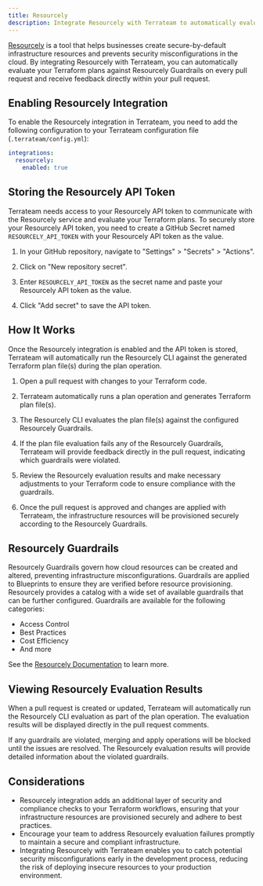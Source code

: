 ```yaml
---
title: Resourcely
description: Integrate Resourcely with Terrateam to automatically evaluate Terraform plans against security guardrails
---
```



[Resourcely](https://www.resourcely.io/) is a tool that helps businesses create secure-by-default infrastructure resources and prevents security misconfigurations in the cloud. By integrating Resourcely with Terrateam, you can automatically evaluate your Terraform plans against Resourcely Guardrails on every pull request and receive feedback directly within your pull request.

## Enabling Resourcely Integration
To enable the Resourcely integration in Terrateam, you need to add the following configuration to your Terrateam configuration file (`.terrateam/config.yml`):
```yaml
integrations:
  resourcely:
    enabled: true
```

## Storing the Resourcely API Token
Terrateam needs access to your Resourcely API token to communicate with the Resourcely service and evaluate your Terraform plans. To securely store your Resourcely API token, you need to create a GitHub Secret named `RESOURCELY_API_TOKEN` with your Resourcely API token as the value.
<Steps>
1. In your GitHub repository, navigate to "Settings" > "Secrets" > "Actions".

2. Click on "New repository secret".

3. Enter `RESOURCELY_API_TOKEN` as the secret name and paste your Resourcely API token as the value.

4. Click "Add secret" to save the API token.
</Steps>

## How It Works
Once the Resourcely integration is enabled and the API token is stored, Terrateam will automatically run the Resourcely CLI against the generated Terraform plan file(s) during the plan operation.
<Steps>
1. Open a pull request with changes to your Terraform code.

2. Terrateam automatically runs a plan operation and generates Terraform plan file(s).

3. The Resourcely CLI evaluates the plan file(s) against the configured Resourcely Guardrails.

4. If the plan file evaluation fails any of the Resourcely Guardrails, Terrateam will provide feedback directly in the pull request, indicating which guardrails were violated.

5. Review the Resourcely evaluation results and make necessary adjustments to your Terraform code to ensure compliance with the guardrails.

6. Once the pull request is approved and changes are applied with Terrateam, the infrastructure resources will be provisioned securely according to the Resourcely Guardrails.
</Steps>

## Resourcely Guardrails
Resourcely Guardrails govern how cloud resources can be created and altered, preventing infrastructure misconfigurations. Guardrails are applied to Blueprints to ensure they are verified before resource provisioning. Resourcely provides a catalog with a wide set of available guardrails that can be further configured. Guardrails are available for the following categories:
- Access Control
- Best Practices
- Cost Efficiency
- And more

See the [Resourcely Documentation](https://docs.resourcely.io/) to learn more.

## Viewing Resourcely Evaluation Results
When a pull request is created or updated, Terrateam will automatically run the Resourcely CLI evaluation as part of the plan operation. The evaluation results will be displayed directly in the pull request comments.

If any guardrails are violated, merging and apply operations will be blocked until the issues are resolved. The Resourcely evaluation results will provide detailed information about the violated guardrails.

## Considerations
- Resourcely integration adds an additional layer of security and compliance checks to your Terraform workflows, ensuring that your infrastructure resources are provisioned securely and adhere to best practices.
- Encourage your team to address Resourcely evaluation failures promptly to maintain a secure and compliant infrastructure.
- Integrating Resourcely with Terrateam enables you to catch potential security misconfigurations early in the development process, reducing the risk of deploying insecure resources to your production environment.
